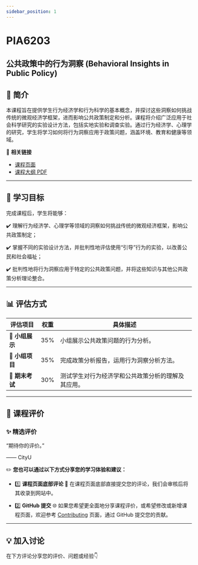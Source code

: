 ```yaml
---
sidebar_position: 1
---
```


# PIA6203
## 公共政策中的行为洞察 (Behavioral Insights in Public Policy)

## **📘 简介**
本课程旨在提供学生行为经济学和行为科学的基本概念，并探讨这些洞察如何挑战传统的微观经济学框架，进而影响公共政策制定和分析。课程将介绍广泛应用于社会科学研究的实验设计方法，包括实地实验和调查实验。通过行为经济学、心理学的研究，学生将学习如何将行为洞察应用于政策问题，涵盖环境、教育和健康等领域。

🔗 **相关链接**
- [课程页面](https://www.cityu.edu.hk/catalogue/pg/202425/course/PIA6203.htm)
- [课程大纲 PDF](https://www.cityu.edu.hk/catalogue/pg/202425/course/PIA6203.pdf)

---

## **🎯 学习目标**

完成课程后，学生将能够：

✔️ 理解行为经济学、心理学等领域的洞察如何挑战传统的微观经济框架，影响公共政策制定；

✔️ 掌握不同的实验设计方法，并批判性地评估使用“引导”行为的实验，以改善公民和社会福祉；

✔️ 批判性地将行为洞察应用于特定的公共政策问题，并将这些知识与其他公共政策分析理论整合。

---

## **📊 评估方式**

| **评估项目**               | **权重** | **具体描述**                                                                                       |
|---------------------------|---------|---------------------------------------------------------------------------------------------------|
| **📝 小组展示**             | 35%     | 小组展示公共政策问题的行为分析。                                                                  |
| **📄 小组项目**             | 35%     | 完成政策分析报告，运用行为洞察分析方法。                                                           |
| **📅 期末考试**             | 30%     | 测试学生对行为经济学和公共政策分析的理解及其应用。                                                 |

---

## **💬 课程评价**

### ✨ **精选评价**
<div className={commentStyles.commentBox}>
    <p className={commentStyles.commentText}>
        “期待你的评价。”
    </p>
    <p className={commentStyles.commentAuthor}>—— CityU</p>
</div>

✏️ **您也可以通过以下方式分享您的学习体验和建议：**

- 1️⃣ **课程页面底部评论**
💬 在课程页面底部直接提交您的评论，我们会审核后将其收录到网站中。

- 2️⃣ **GitHub 提交**
🌐 如果您希望更全面地分享课程评价，或希望修改或新增课程页面，欢迎参考 [Contributing](https://penjc.github.io/CityU/contributing) 页面，通过 GitHub 提交您的贡献。

---

## **💡 加入讨论**

在下方评论分享您的评价、问题或经验👇
<Utterances />